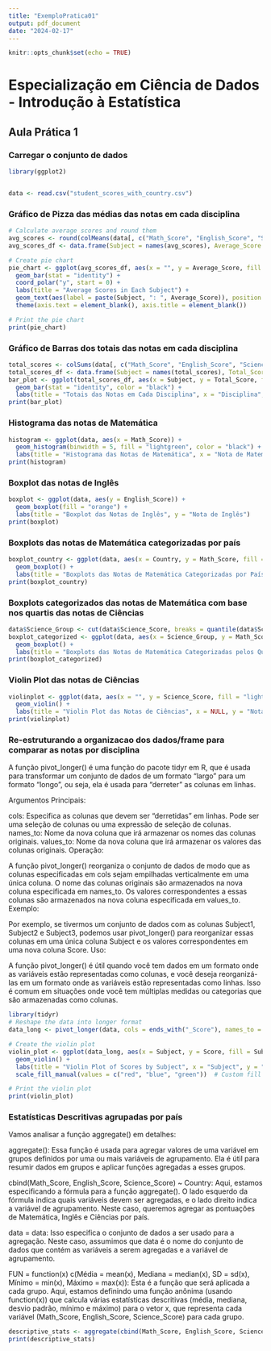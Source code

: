```yaml
---
title: "ExemploPratica01"
output: pdf_document
date: "2024-02-17"
---
```


```r
knitr::opts_chunk$set(echo = TRUE)
```
# Especialização em Ciência de Dados - Introdução à Estatística

## Aula Prática 1

### Carregar o conjunto de dados
```r
library(ggplot2)


data <- read.csv("student_scores_with_country.csv")
```
\newpage

### Gráfico de Pizza das médias das notas em cada disciplina

```r

# Calculate average scores and round them
avg_scores <- round(colMeans(data[, c("Math_Score", "English_Score", "Science_Score")]), digits = 2)
avg_scores_df <- data.frame(Subject = names(avg_scores), Average_Score = avg_scores)

# Create pie chart
pie_chart <- ggplot(avg_scores_df, aes(x = "", y = Average_Score, fill = Subject)) +
  geom_bar(stat = "identity") +
  coord_polar("y", start = 0) +
  labs(title = "Average Scores in Each Subject") +
  geom_text(aes(label = paste(Subject, ": ", Average_Score)), position = position_stack(vjust = 0.5)) +
  theme(axis.text = element_blank(), axis.title = element_blank())  

# Print the pie chart
print(pie_chart)

```
\newpage

### Gráfico de Barras dos totais das notas em cada disciplina
```r
total_scores <- colSums(data[, c("Math_Score", "English_Score", "Science_Score")])
total_scores_df <- data.frame(Subject = names(total_scores), Total_Score = total_scores)
bar_plot <- ggplot(total_scores_df, aes(x = Subject, y = Total_Score, fill = Subject)) +
  geom_bar(stat = "identity", color = "black") +
  labs(title = "Totais das Notas em Cada Disciplina", x = "Disciplina", y = "Total de Notas")
print(bar_plot)
```
\newpage

### Histograma das notas de Matemática
```r
histogram <- ggplot(data, aes(x = Math_Score)) +
  geom_histogram(binwidth = 5, fill = "lightgreen", color = "black") +
  labs(title = "Histograma das Notas de Matemática", x = "Nota de Matemática", y = "Frequência")
print(histogram)
```

\newpage
### Boxplot das notas de Inglês
```r
boxplot <- ggplot(data, aes(y = English_Score)) +
  geom_boxplot(fill = "orange") +
  labs(title = "Boxplot das Notas de Inglês", y = "Nota de Inglês")
print(boxplot)
```

\newpage
### Boxplots das notas de Matemática categorizadas por país
```r
boxplot_country <- ggplot(data, aes(x = Country, y = Math_Score, fill = Country)) +
  geom_boxplot() +
  labs(title = "Boxplots das Notas de Matemática Categorizadas por País", x = "País", y = "Nota de Matemática")
print(boxplot_country)
```

\newpage
### Boxplots categorizados das notas de Matemática com base nos quartis das notas de Ciências
```r
data$Science_Group <- cut(data$Science_Score, breaks = quantile(data$Science_Score, probs = c(0, 0.25, 0.5, 0.75, 1), na.rm = TRUE))
boxplot_categorized <- ggplot(data, aes(x = Science_Group, y = Math_Score, fill = Science_Group)) +
  geom_boxplot() +
  labs(title = "Boxplots das Notas de Matemática Categorizadas pelos Quartis das Notas de Ciências", x = "Grupo de Notas de Ciências", y = "Nota de Matemática")
print(boxplot_categorized)
```

\newpage
### Violin Plot das notas de Ciências
```r
violinplot <- ggplot(data, aes(x = "", y = Science_Score, fill = "lightcoral")) +
  geom_violin() +
  labs(title = "Violin Plot das Notas de Ciências", x = NULL, y = "Nota de Ciências")
print(violinplot)
```
\newpage
### Re-estruturando a organizacao dos dados/frame para comparar as notas por disciplina

A função pivot_longer() é uma função do pacote tidyr em R, que é usada para transformar um conjunto de dados de um formato "largo" para um formato "longo", ou seja, ela é usada para "derreter" as colunas em linhas.

Argumentos Principais:

cols: Especifica as colunas que devem ser "derretidas" em linhas. Pode ser uma seleção de colunas ou uma expressão de seleção de colunas.
names_to: Nome da nova coluna que irá armazenar os nomes das colunas originais.
values_to: Nome da nova coluna que irá armazenar os valores das colunas originais.
Operação:

A função pivot_longer() reorganiza o conjunto de dados de modo que as colunas especificadas em cols sejam empilhadas verticalmente em uma única coluna.
O nome das colunas originais são armazenados na nova coluna especificada em names_to.
Os valores correspondentes a essas colunas são armazenados na nova coluna especificada em values_to.
Exemplo:

Por exemplo, se tivermos um conjunto de dados com as colunas Subject1, Subject2 e Subject3, podemos usar pivot_longer() para reorganizar essas colunas em uma única coluna Subject e os valores correspondentes em uma nova coluna Score.
Uso:

A função pivot_longer() é útil quando você tem dados em um formato onde as variáveis estão representadas como colunas, e você deseja reorganizá-las em um formato onde as variáveis estão representadas como linhas. Isso é comum em situações onde você tem múltiplas medidas ou categorias que são armazenadas como colunas.

```r
library(tidyr)
# Reshape the data into longer format
data_long <- pivot_longer(data, cols = ends_with("_Score"), names_to = "Subject", values_to = "Score")

# Create the violin plot
violin_plot <- ggplot(data_long, aes(x = Subject, y = Score, fill = Subject)) +
  geom_violin() +
  labs(title = "Violin Plot of Scores by Subject", x = "Subject", y = "Score") +
  scale_fill_manual(values = c("red", "blue", "green"))  # Custom fill colors for violin plots

# Print the violin plot
print(violin_plot)
```
\newpage
### Estatísticas Descritivas agrupadas por país
Vamos analisar a função aggregate() em detalhes:

aggregate(): Essa função é usada para agregar valores de uma variável em grupos definidos por uma ou mais variáveis de agrupamento. Ela é útil para resumir dados em grupos e aplicar funções agregadas a esses grupos.

cbind(Math_Score, English_Score, Science_Score) ~ Country: Aqui, estamos especificando a fórmula para a função aggregate(). O lado esquerdo da fórmula indica quais variáveis devem ser agregadas, e o lado direito indica a variável de agrupamento. Neste caso, queremos agregar as pontuações de Matemática, Inglês e Ciências por país.

data = data: Isso especifica o conjunto de dados a ser usado para a agregação. Neste caso, assumimos que data é o nome do conjunto de dados que contém as variáveis a serem agregadas e a variável de agrupamento.

FUN = function(x) c(Média = mean(x), Mediana = median(x), SD = sd(x), Mínimo = min(x), Máximo = max(x)): Esta é a função que será aplicada a cada grupo. Aqui, estamos definindo uma função anônima (usando function(x)) que calcula várias estatísticas descritivas (média, mediana, desvio padrão, mínimo e máximo) para o vetor x, que representa cada variável (Math_Score, English_Score, Science_Score) para cada grupo.
```r
descriptive_stats <- aggregate(cbind(Math_Score, English_Score, Science_Score) ~ Country, data = data, FUN = function(x) c(Média = mean(x), Mediana = median(x), SD = sd(x), Mínimo = min(x), Máximo = max(x)))
print(descriptive_stats)

```
